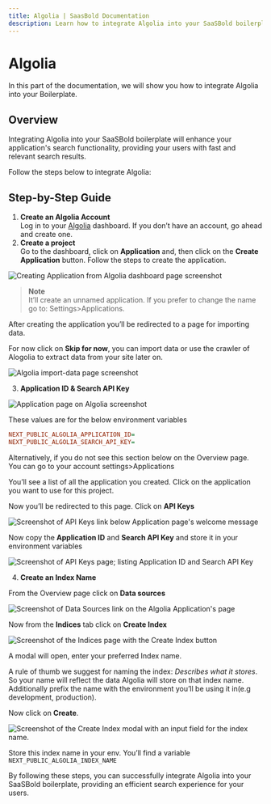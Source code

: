 ```yaml
---
title: Algolia | SaasBold Documentation
description: Learn how to integrate Algolia into your SaaSBold boilerplate to enhance your application's search functionality.
---
```


# Algolia

In this part of the documentation, we will show you how to integrate Algolia into your Boilerplate.

## Overview

Integrating Algolia into your SaaSBold boilerplate will enhance your application's search functionality, providing your users with fast and relevant search results.

Follow the steps below to integrate Algolia:

## Step-by-Step Guide

1. **Create an Algolia Account**\
Log in to your [Algolia](https://www.algolia.com/) dashboard. If you don’t have an account, go ahead and create one.
2. **Create a project**\
Go to the dashboard, click on **Application** and, then click on the **Create Application** button. Follow the steps to create the application.

![Creating Application from Algolia dashboard page screenshot](/images/docs/integrations/algolia/step-2-1.png)

> **Note**\
   > It’ll create an unnamed application. If you prefer to change the name go to: Settings>Applications.

After creating the application you’ll be redirected to a page for importing data.

For now click on **Skip for now**, you can import data or use the crawler of Alogolia to extract data from your site later on.

![Algolia import-data page screenshot](/images/docs/integrations/algolia/step-2-2.png)

3. **Application ID & Search API Key**

![Application page on Algolia screenshot](/images/docs/integrations/algolia/step-3-1.png)

These values are for the below environment variables

```ini
NEXT_PUBLIC_ALGOLIA_APPLICATION_ID=
NEXT_PUBLIC_ALGOLIA_SEARCH_API_KEY=
   ```

Alternatively, if you do not see this section below on the Overview page. You can go to your account settings>Applications

You’ll see a list of all the application you created. Click on the application you want to use for this project.

Now you’ll be redirected to this page. Click on **API Keys**

![Screenshot of API Keys link below Application page's welcome message](/images/docs/integrations/algolia/step-3-2.png)

Now copy the **Application ID** and **Search API Key** and store it in your environment variables

![Screenshot of API Keys page; listing Application ID and Search API Key](/images/docs/integrations/algolia/step-3-3.png)

4. **Create an Index Name**

From the Overview page click on **Data sources**

![Screenshot of Data Sources link on the Algolia Application's page](/images/docs/integrations/algolia/step-4-1.png)

Now from the **Indices** tab click on **Create Index**

![Screenshot of the Indices page with the Create Index button](/images/docs/integrations/algolia/step-4-2.png)

A modal will open, enter your preferred Index name.

A rule of thumb we suggest for naming the index: _Describes what it stores_. So your name will reflect the data Algolia will store on that index name. Additionally prefix the name with the environment you’ll be using it in(e.g development, production).

Now click on **Create**.

![Screenshot of the Create Index modal with an input field for the index name.](/images/docs/integrations/algolia/step-4-3.png)

Store this index name in your env. You’ll find a variable `NEXT_PUBLIC_ALGOLIA_INDEX_NAME`

By following these steps, you can successfully integrate Algolia into your SaaSBold boilerplate, providing an efficient search experience for your users.
